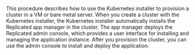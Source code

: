This procedure describes how to use the Kubernetes installer to provision a cluster in a VM or bare metal server. When you create a cluster with the Kubernetes installer, the Kubernetes installer automatically installs the Replicated app manager in the cluster. The app manager deploys the Replicated admin console, which provides a user interface for installing and managing the application instance. After you provision the cluster, you can use the admin console to install and deploy the application.